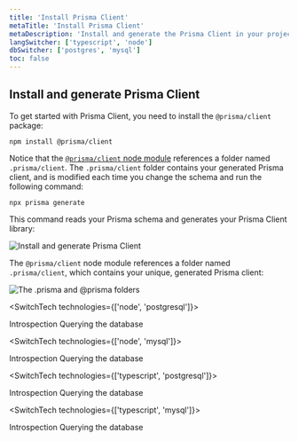 ```yaml
---
title: 'Install Prisma Client'
metaTitle: 'Install Prisma Client'
metaDescription: 'Install and generate the Prisma Client in your project'
langSwitcher: ['typescript', 'node']
dbSwitcher: ['postgres', 'mysql']
toc: false
---
```


## Install and generate Prisma Client

To get started with Prisma Client, you need to install the `@prisma/client` package:

```terminal copy
npm install @prisma/client
```

Notice that the [`@prisma/client` node module](../../../../concepts/components/prisma-client/working-with-prismaclient/generating-prisma-client#the-prismaclient-npm-package) references a folder named `.prisma/client`. The `.prisma/client` folder contains your generated Prisma client, and is modified each time you change the schema and run the following command:

```terminal copy
npx prisma generate
```

This command reads your Prisma schema and generates your Prisma Client library:

![Install and generate Prisma Client](https://imgur.com/FensWfo.png)

The `@prisma/client` node module references a folder named `.prisma/client`, which contains your unique, generated Prisma client:

![The .prisma and @prisma folders](./prisma-client-node-module.png)

<SwitchTech technologies={['node', 'postgresql']}>

<NavigationLinksContainer>

<ButtonLink color="dark" type="primary" href="./introspection-node-postgres" arrowLeft>
  Introspection
</ButtonLink>

<ButtonLink color="dark" type="primary" href="./querying-the-database-node-postgres" arrow>
  Querying the database
</ButtonLink>

</NavigationLinksContainer>

</SwitchTech>

<SwitchTech technologies={['node', 'mysql']}>

<NavigationLinksContainer>

<ButtonLink color="dark" type="primary" href="./introspection-node-mysql" arrowLeft>
  Introspection
</ButtonLink>

<ButtonLink color="dark" type="primary" href="./querying-the-database-node-mysql" arrow>
  Querying the database
</ButtonLink>

</NavigationLinksContainer>

</SwitchTech>

<SwitchTech technologies={['typescript', 'postgresql']}>

<NavigationLinksContainer>

<ButtonLink color="dark" type="primary" href="./introspection-typescript-postgres" arrowLeft>
  Introspection
</ButtonLink>

<ButtonLink color="dark" type="primary" href="./querying-the-database-typescript-postgres" arrow>
  Querying the database
</ButtonLink>

</NavigationLinksContainer>

</SwitchTech>

<SwitchTech technologies={['typescript', 'mysql']}>

<NavigationLinksContainer>

<ButtonLink color="dark" type="primary" href="./introspection-typescript-mysql" arrowLeft>
  Introspection
</ButtonLink>

<ButtonLink color="dark" type="primary" href="./querying-the-database-typescript-mysql" arrow>
  Querying the database
</ButtonLink>

</NavigationLinksContainer>

</SwitchTech>
